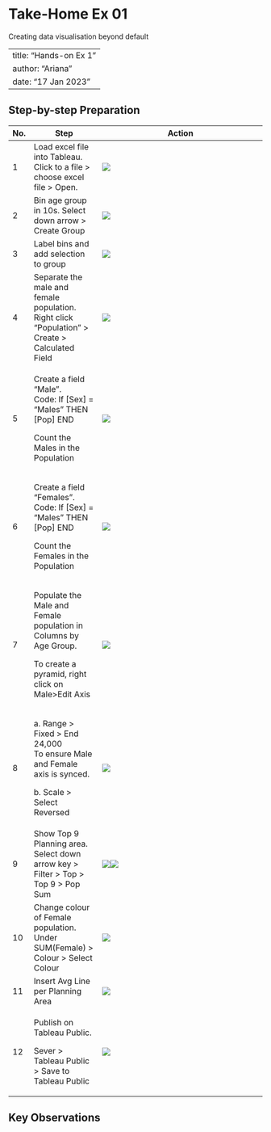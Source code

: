# Take-Home Ex 01

Creating data visualisation beyond default

---
title: "Hands-on Ex 1"
author: "Ariana"
date: "17 Jan 2023"
---

## Step-by-step Preparation

+--------------------------+-------------------------------------------------------------------------------------------------+-------------------------------------------------------------------------------------------------------------------------------------------------------------------------------------------------------------------------------------------+
| No.                      | Step                                                                                            | Action                                                                                                                                                                                                                                    |
+==========================+=================================================================================================+===========================================================================================================================================================================================================================================+
| 1                        | Load excel file into Tableau. Click to a file \> choose excel file \> Open.                     | ![](images/image-1201109855.png)                                                                                                                                                                                                          |
+--------------------------+-------------------------------------------------------------------------------------------------+-------------------------------------------------------------------------------------------------------------------------------------------------------------------------------------------------------------------------------------------+
| 2                        | Bin age group in 10s. Select down arrow \> Create Group                                         | ![](images/image-7684132.png)                                                                                                                                                                                                             |
+--------------------------+-------------------------------------------------------------------------------------------------+-------------------------------------------------------------------------------------------------------------------------------------------------------------------------------------------------------------------------------------------+
| 3                        | Label bins and add selection to group                                                           | ![](images/image-421908413.png)                                                                                                                                                                                                           |
+--------------------------+-------------------------------------------------------------------------------------------------+-------------------------------------------------------------------------------------------------------------------------------------------------------------------------------------------------------------------------------------------+
| 4                        | Separate the male and female population. Right click "Population" \> Create \> Calculated Field | ![](images/image-1552327562.png)                                                                                                                                                                                                          |
+--------------------------+-------------------------------------------------------------------------------------------------+-------------------------------------------------------------------------------------------------------------------------------------------------------------------------------------------------------------------------------------------+
| 5                        | Create a field "Male".\                                                                         | ![](images/image-1274040604.png)                                                                                                                                                                                                          |
|                          | Code: If \[Sex\] = "Males" THEN \[Pop\] END                                                     |                                                                                                                                                                                                                                           |
|                          |                                                                                                 |                                                                                                                                                                                                                                           |
|                          | Count the Males in the Population                                                               |                                                                                                                                                                                                                                           |
+--------------------------+-------------------------------------------------------------------------------------------------+-------------------------------------------------------------------------------------------------------------------------------------------------------------------------------------------------------------------------------------------+
| 6                        | Create a field "Females".\                                                                      | ![](images/image-1625064430.png)                                                                                                                                                                                                          |
|                          | Code: If \[Sex\] = "Males" THEN \[Pop\] END                                                     |                                                                                                                                                                                                                                           |
|                          |                                                                                                 |                                                                                                                                                                                                                                           |
|                          | Count the Females in the Population                                                             |                                                                                                                                                                                                                                           |
+--------------------------+-------------------------------------------------------------------------------------------------+-------------------------------------------------------------------------------------------------------------------------------------------------------------------------------------------------------------------------------------------+
| 7                        | Populate the Male and Female population in Columns by Age Group.                                | ![](images/image-19836244.png)                                                                                                                                                                                                            |
|                          |                                                                                                 |                                                                                                                                                                                                                                           |
|                          | To create a pyramid, right click on Male\>Edit Axis                                             |                                                                                                                                                                                                                                           |
+--------------------------+-------------------------------------------------------------------------------------------------+-------------------------------------------------------------------------------------------------------------------------------------------------------------------------------------------------------------------------------------------+
| 8                        | a\. Range \> Fixed \> End 24,000\                                                               | ![](images/image-722676629.png)                                                                                                                                                                                                           |
|                          | To ensure Male and Female axis is synced.                                                       |                                                                                                                                                                                                                                           |
|                          |                                                                                                 |                                                                                                                                                                                                                                           |
|                          | b\. Scale \> Select Reversed                                                                    |                                                                                                                                                                                                                                           |
+--------------------------+-------------------------------------------------------------------------------------------------+-------------------------------------------------------------------------------------------------------------------------------------------------------------------------------------------------------------------------------------------+
| 9                        | Show Top 9 Planning area.\                                                                      | ![](images/image-1070447659.png)![](images/image-2116503508.png)                                                                                                                                                                          |
|                          | Select down arrow key \> Filter \> Top \> Top 9 \> Pop Sum                                      |                                                                                                                                                                                                                                           |
+--------------------------+-------------------------------------------------------------------------------------------------+-------------------------------------------------------------------------------------------------------------------------------------------------------------------------------------------------------------------------------------------+
| 10                       | Change colour of Female population.\                                                            | ![](images/image-1385939750.png)                                                                                                                                                                                                          |
|                          | Under SUM(Female) \> Colour \> Select Colour                                                    |                                                                                                                                                                                                                                           |
+--------------------------+-------------------------------------------------------------------------------------------------+-------------------------------------------------------------------------------------------------------------------------------------------------------------------------------------------------------------------------------------------+
| 11                       | Insert Avg Line per Planning Area                                                               | ![](images/image-1632921243.png)                                                                                                                                                                                                          |
+--------------------------+-------------------------------------------------------------------------------------------------+-------------------------------------------------------------------------------------------------------------------------------------------------------------------------------------------------------------------------------------------+
| 12                       | Publish on Tableau Public.                                                                      | ![](images/image-607120431.png)                                                                                                                                                                                                           |
|                          |                                                                                                 |                                                                                                                                                                                                                                           |
|                          | Sever \> Tableau Public \> Save to Tableau Public                                               |                                                                                                                                                                                                                                           |
+--------------------------+-------------------------------------------------------------------------------------------------+-------------------------------------------------------------------------------------------------------------------------------------------------------------------------------------------------------------------------------------------+

## Key Observations
